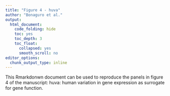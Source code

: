 ```yaml
---
title: "Figure 4 - huva"
author: "Bonaguro et al."
output: 
  html_document:
    code_folding: hide
    toc: yes
    toc_depth: 3
    toc_float:
      collapsed: yes
      smooth_scroll: no
editor_options: 
  chunk_output_type: inline
---
```


This Rmarkdonwn document can be used to reproduce the panels in figure 4 of the manuscript: huva: human variation in gene expression as surrogate for gene function.